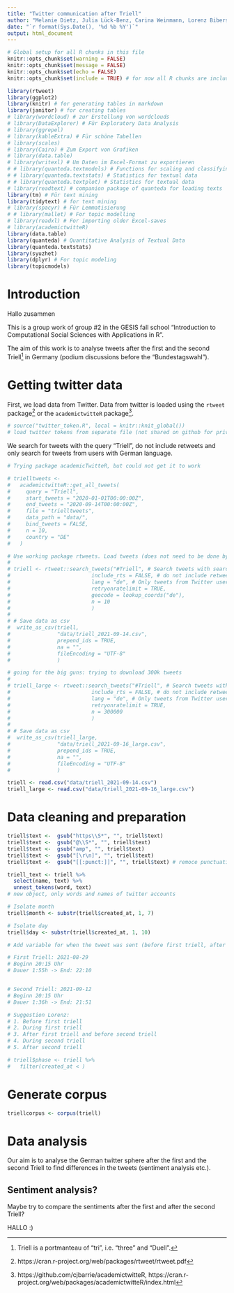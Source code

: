 ```yaml
---
title: "Twitter communication after Triell"
author: "Melanie Dietz, Julia Lück-Benz, Carina Weinmann, Lorenz Biberstein, Gabor Scheiring"
date: "`r format(Sys.Date(), '%d %b %Y')`"
output: html_document
---
```


```r
# Global setup for all R chunks in this file
knitr::opts_chunk$set(warning = FALSE)
knitr::opts_chunk$set(message = FALSE)
knitr::opts_chunk$set(echo = FALSE)
knitr::opts_chunk$set(include = TRUE) # for now all R chunks are included, can be taken out here later
```

```r
library(rtweet)
library(ggplot2)
library(knitr) # for generating tables in markdown
library(janitor) # for creating tables
# library(wordcloud) # zur Erstellung von wordclouds
# library(DataExplorer) # Für Exploratory Data Analysis
# library(ggrepel)
# library(kableExtra) # Für schöne Tabellen
# library(scales)
# library(Cairo) # Zum Export von Grafiken
# library(data.table)
# library(writexl) # Um Daten im Excel-Format zu exportieren
# # library(quanteda.textmodels) # Functions for scaling and classifying textual data
# # library(quanteda.textstats) # Statistics for textual data
# # library(quanteda.textplot) # Statistics for textual data 
# library(readtext) # companion package of quanteda for loading texts
library(tm) # Für text mining
library(tidytext) # for text mining
# library(spacyr) # Für Lemmatisierung
# # library(mallet) # For topic modelling
# library(readxl) # For importing older Excel-saves
# library(academictwitteR)
library(data.table)
library(quanteda) # Quantitative Analysis of Textual Data 
library(quanteda.textstats)
library(syuzhet)
library(dplyr) # For topic modeling
library(topicmodels)
```


# Introduction

Hallo zusammen 

This is a group work of group #2 in the GESIS fall school "Introduction to Computational Social Sciences with Applications in R". 

The aim of this work is to analyse tweets after the first and the second Triell^[Triell is a portmanteau of "tri", i.e. "three" and "Duell".] in Germany (podium discussions before the "Bundestagswahl").

# Getting twitter data

First, we load data from Twitter. Data from twitter is loaded using the `rtweet` package^[https://cran.r-project.org/web/packages/rtweet/rtweet.pdf] or the `academictwitteR` package^[https://github.com/cjbarrie/academictwitteR, https://cran.r-project.org/web/packages/academictwitteR/index.html]. 

```r
# source("twitter_token.R", local = knitr::knit_global())
# load twitter tokens from separate file (not shared on github for privacy reasons)
```

We search for tweets with the query "Triell", do not include retweets and only search for tweets from users with German language.

```r
# Trying package academicTwitteR, but could not get it to work

# trielltweets <-
#   academictwitteR::get_all_tweets(
#     query = "Triell",
#     start_tweets = "2020-01-01T00:00:00Z",
#     end_tweets = "2020-09-14T00:00:00Z",
#     file = "trielltweets",
#     data_path = "data/",
#     bind_tweets = FALSE,
#     n = 10,
#     country = "DE"
#   )
```

```r
# Use working package rtweets. Load tweets (does not need to be done by everybodey, was only done once by Lorenz. Afterwards we can use the import from the .csv file below)
# 
# triell <- rtweet::search_tweets("#Triell", # Search tweets with search phrase "Triell"
#                          include_rts = FALSE, # do not include retweets
#                          lang = "de", # Only tweets from Twitter users with German language
#                          retryonratelimit = TRUE,
#                          geocode = lookup_coords("de"),
#                          n = 10
#                          )
# 
# # Save data as csv
#  write_as_csv(triell,
#               "data/triell_2021-09-14.csv",
#               prepend_ids = TRUE,
#               na = "",
#               fileEncoding = "UTF-8"
#               )
```

```r
# going for the big guns: trying to download 300k tweets
# 
# triell_large <- rtweet::search_tweets("#Triell", # Search tweets with search phrase "Triell"
#                          include_rts = FALSE, # do not include retweets
#                          lang = "de", # Only tweets from Twitter users with German language
#                          retryonratelimit = TRUE,
#                          n = 300000
#                          )
# 
# # Save data as csv
#  write_as_csv(triell_large,
#               "data/triell_2021-09-16_large.csv",
#               prepend_ids = TRUE,
#               na = "",
#               fileEncoding = "UTF-8"
#               )
```

```r
triell <- read.csv("data/triell_2021-09-14.csv")
triell_large <- read.csv("data/triell_2021-09-16_large.csv")
```

# Data cleaning and preparation

```r
triell$text <-  gsub("https\\S*", "", triell$text)
triell$text <-  gsub("@\\S*", "", triell$text) 
triell$text <-  gsub("amp", "", triell$text) 
triell$text <-  gsub("[\r\n]", "", triell$text)
triell$text <-  gsub("[[:punct:]]", "", triell$text) # remoce punctuation
```

```r
triell_text <- triell %>%
  select(name, text) %>%
  unnest_tokens(word, text)
# new object, only words and names of twitter accounts
```

```r
# Isolate month
triell$month <- substr(triell$created_at, 1, 7)

# Isolate day
triell$day <- substr(triell$created_at, 1, 10)
```

```r
# Add variable for when the tweet was sent (before first triell, after the first triell, after second triell etc.)

# First Triell: 2021-08-29 
# Beginn 20:15 Uhr
# Dauer 1:55h -> End: 22:10


# Second Triell: 2021-09-12
# Beginn 20:15 Uhr
# Dauer 1:36h -> End: 21:51

# Suggestion Lorenz: 
# 1. Before first triell
# 2. During first triell
# 3. After first triell and before second triell
# 4. During second triell
# 5. After second triell

# triell$phase <- triell %>%
#   filter(created_at < )


```


# Generate corpus

```r
triellcorpus <- corpus(triell)
```


# Data analysis

Our aim is to analyse the German twitter sphere after the first and the second Triell to find differences in the tweets (sentiment analysis etc.).

## Sentiment analysis?

Maybe try to compare the sentiments after the first and after the second Triell?

HALLO :)




